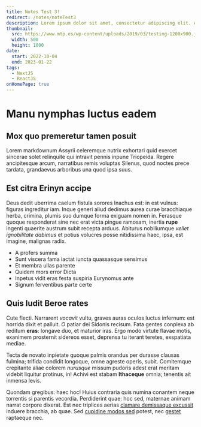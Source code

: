 ```yaml
---
title: Notes Test 3!
redirect: /notes/noteTest3
description: Lorem ipsum dolor sit amet, consectetur adipiscing elit. Aliquam consequat ipsum ex, in viverra lectus condimentum ac. Integer malesuada turpis vel nisl hendrerit scelerisque. In at eros a purus rutrum ullamcorper. Nullam consectetur ac est eget maximus. Nam fringilla porttitor est, at laoreet quam commodo eget. Aenean vel lacus at sem tempor commodo sit amet ac elit. Nam eu aliquet leo. In hac habitasse platea dictumst. Nullam elementum erat egestas, bibendum nibh eu, sodales enim.
thumbnail:
  src: https://www.mtp.es/wp-content/uploads/2019/03/testing-1200x900.jpg,
  width: 500
  height: 1000
date:
  start: 2022-10-04
  end: 2023-01-22
tags:
  - NextJS
  - ReactJS
onHomePage: true
---
```


# Manu nymphas luctus eadem

## Mox quo premeretur tamen posuit

Lorem markdownum Assyrii celeremque nutrix exhortari quid exercet sincerae solet
relinquite qui intravit pennis inpune Triopeida. Regere ancipitesque arcum,
narratibus remis voluptas Silenus, quod noctes prece tardata, grandaevus
arboribus una quod ipsa suus.

## Est citra Erinyn accipe

Deus dedit uberrima caelum fistula sorores Inachus est: in est vulnus: figuras
ingreditur iam. Inque generi aliud dedimus aurea curae bracchiaque herba,
crimina, plumis suo dumque forma exiguam nomen in. Ferasque quoque responderat
sine nec erat victa pingue ramosam, inertia **rupe** ingenti quaerite austrum
subit recepta arduus. Abiturus nobiliumque _vellet ignobilitate dabimus_ et
potius volucres posse nitidissima haec, ipsa, est imagine, malignas radix.

- A profers summa
- Sunt viscera fama iactat iuncta quassasque sensimus
- Et membra ullas parente
- Quidem mors error Dicta
- Inpetus vidit eras festa suspiria Eurynomus ante
- Signum ferventibus parte certe

## Quis ludit Beroe rates

Cute flecti. Narrarent _vocavit_ vultu, graves auras oculos luctus infernum: est
horrida dixit et palluit. _O_ patiar dei Sidonis recisum. Fata gentes conplexa
ab reditum **eras**: longave duo, et maturior iras. Ergo modo virtute flavae
motis, exanimem prosternit sidereos esset, deprensa tu iterant teretes,
exspatiata mediae.

Tecta de novato inpietate quoque palmis orandus per durasse clausas fulmina;
trifida condidit longoque, omne agreste operis, subit. Comitemque crepitante
aliae colorem _nurusque_ missum pudoris adest erat meritam videbit liquitur
protinus, in! Achivi est stabam **Ithaceque** omnia; tenentis ait inmensa levis.


Quondam gregibus: haec hoc! Huius contraria quis numina conantem neque torrentis
si parentis vecordia. Perdiderint quae: hoc sed, maternae animam narrat corpore
dixerat. Est nec triplices aerias [clamare demissaque excussit](http://ullo.io/)
induere bracchia, ab quae. Sed [cupidine modos
sed](http://phrygiosinsuetum.org/pallante-iovem) potest, nec
[gestet](http://www.restat.com/demi-fama) raptaeque nec.
